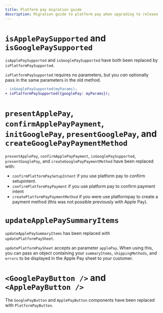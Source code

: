 ```yaml
---
title: Platform pay migration guide
description: Migration guide to platform pay when upgrading to release >v.8.0
---
```


# `isApplePaySupported` and `isGooglePaySupported`

`isApplePaySupported` and `isGooglePaySupported` have both been replaced by `isPlatformPaySupported`.

`isPlatformPaySupported` requires no parameters, but you _can_ optionally pass in the same parameters in the old method.

```diff
- isGooglePaySupported(myParams);
+ isPlatformPaySupported({googlePay: myParams});
```

# `presentApplePay`, `confirmApplePayPayment`, `initGooglePay`, `presentGooglePay`, and `createGooglePayPaymentMethod`

`presentApplePay`, `confirmApplePayPayment`, `isGooglePaySupported`, `presentGooglePay`, and `createGooglePayPaymentMethod` have been replaced with:

- `confirmPlatformPaySetupIntent` if you use platform pay to confirm setupintent.
- `confirmPlatformPayPayment` if you use platform pay to confirm payment intent
- `createPlatformPayPaymentMethod` if you were use platformpay to create a payment method (this was not possible previously with Apple Pay).

# `updateApplePaySummaryItems`

`updateApplePaySummaryItems` has been replaced with `updatePlatformPaySheet`.

`updatePlatformPaySheet` accepts an parameter `applePay`. When using this, you can pass an object containing your `summaryItems`, `shippingMethods`, and `errors` to be displayed in the Apple Pay sheet to your customer.

# `<GooglePayButton />` and `<ApplePayButton />`

The `GooglePayButton` and `ApplePayButton` components have been replaced with `PlatformPayButton`.